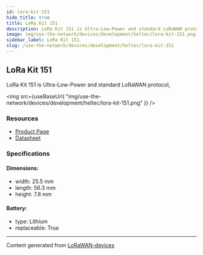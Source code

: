 ```yaml
---
id: lora-kit-151
hide_title: true
title: LoRa Kit 151
description: LoRa Kit 151 is Ultra-Low-Power and standard LoRaWAN protocol,
image: img/use-the-network/devices/development/heltec/lora-kit-151.png
sidebar_label: LoRa Kit 151
slug: /use-the-network/devices/development/heltec/lora-kit-151
---
```



## LoRa Kit 151

LoRa Kit 151 is Ultra-Low-Power and standard LoRaWAN protocol,

<img
  src={useBaseUrl(
    "img/use-the-network/devices/development/heltec/lora-kit-151.png"
  )}
/>

### Resources

- [Product Page](https://heltec.org/project/lora-kit-151/)
- [Datasheet](https://heltec.org/project/lora-kit-151/#1552557147424-7f1ec-5c651922-b0bb7876-1582)

### Specifications

#### Dimensions:

- width: 25.5 mm
- length: 56.3 mm
- height: 7.8 mm

#### Battery:

- type: Lithium
- replaceable: True

---

Content generated from
[LoRaWAN-devices](https://github.com/TheThingsNetwork/lorawan-devices)

